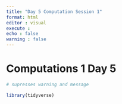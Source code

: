 ```yaml
---
title: "Day 5 Computation Session 1"
format: html
editor : visual 
execute : 
echo : false
warning : false
---
```


# Computations 1 Day 5 

```r
# supresses warning and message 

library(tidyverse)

```
